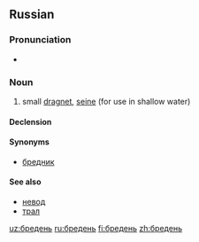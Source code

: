 ==Russian==
===Pronunciation===
* {{IPA|/ˈbrʲedʲɪnʲ/|lang=ru}}

===Noun===
{{ru-noun|бре́день|m-in}}

# {{context|fishing|lang=ru}} small [[dragnet]], [[seine]] (for use in shallow water)

====Declension====
{{ru-noun-table|1|бре́дн|ь-m|бре́день}}

====Synonyms====
* [[бредник]]

====See also====
* [[невод]]
* [[трал]]

[[uz:бредень]]
[[ru:бредень]]
[[fi:бредень]]
[[zh:бредень]]